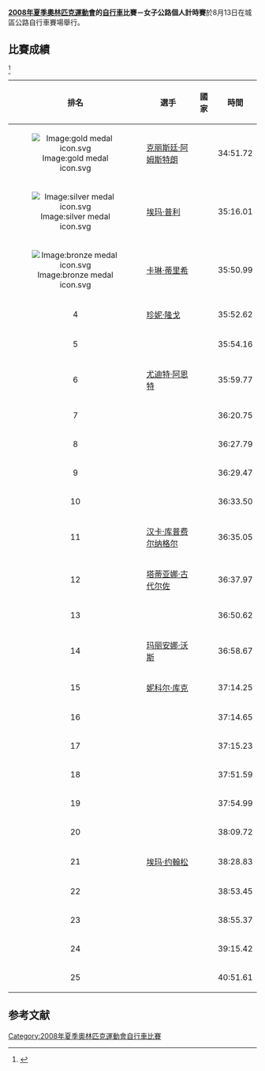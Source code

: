 {{noteTA
|1=zh-hans:自行车;zh-hk:單車;zh-tw:自行車;
}}
{{2008年夏季奧林匹克運動會自行車比賽}}

'''[[2008年夏季奧林匹克運動會|2008年夏季奧林匹克運動會]]的[[自行車|自行車]]比賽－女子公路個人計時賽'''於8月13日在城區公路自行車賽場舉行。

== 比賽成績 ==
<ref>{{cite web |url=http://results.beijing2008.cn/WRM/ENG/INF/CR/C73T/CRW011101.shtml#CRW011101 |title=Archived copy |accessdate=2008-08-13 |url-status=dead |archiveurl=https://web.archive.org/web/20080816035953/http://results.beijing2008.cn/WRM/ENG/INF/CR/C73T/CRW011101.shtml#CRW011101 |archivedate=2008-08-16 }}</ref>
{| class="wikitable sortable" style="font-size:95%" style="width:35em;"
|-
!排名 !!選手 !!國家!!時間
|-
|align=center|[[Image:gold_medal_icon.svg|Image:gold medal icon.svg]]
| [[克丽斯廷·阿姆斯特朗|克丽斯廷·阿姆斯特朗]] || {{flagIOC|USA|2008年夏季}}
|34:51.72
|-
|align=center|[[Image:silver_medal_icon.svg|Image:silver medal icon.svg]]
| [[埃玛·普利|埃玛·普利]] || {{flagIOC|GBR|2008年夏季}}
|35:16.01
|-
|align=center|[[Image:bronze_medal_icon.svg|Image:bronze medal icon.svg]]
| [[卡琳·蒂里希|卡琳·蒂里希]] || {{flagIOC|SUI|2008年夏季}}
|35:50.99
|-
|align=center|4
| [[珍妮·隆戈|珍妮·隆戈]] || {{flagIOC|FRA|2008年夏季}}
|35:52.62
|-
|align=center|5
| {{link-en|Christine Thorburn}} || {{flagIOC|USA|2008年夏季}}
|35:54.16
|-
|align=center|6
| [[尤迪特·阿恩特|尤迪特·阿恩特]] || {{flagIOC|GER|2008年夏季}}
|35:59.77
|-
|align=center|7
| {{link-en|Christiane Soeder}} || {{flagIOC|AUT|2008年夏季}}
|36:20.75
|-
|align=center|8
| {{link-en|Priska Doppmann}} || {{flagIOC|SUI|2008年夏季}}
|36:27.79
|-
|align=center|9
| {{link-en|Zulfiya Zabirova}} || {{flagIOC|KAZ|2008年夏季}}
|36:29.47
|-
|align=center|10
| {{link-en|Susanne Ljungskog}} || {{flagIOC|SWE|2008年夏季}}
|36:33.50
|-
|align=center|11
| [[汉卡·库普费尔纳格尔|汉卡·库普费尔纳格尔]] || {{flagIOC|GER|2008年夏季}}
|36:35.05
|-
|align=center|12
| [[塔蒂亚娜·古代尔佐|塔蒂亚娜·古代尔佐]] || {{flagIOC|ITA|2008年夏季}}
|36:37.97
|-
|align=center|13
| {{link-en|Linda Villumsen}} || {{flagIOC|DEN|2008年夏季}}
|36:50.62
|-
|align=center|14
| [[玛丽安娜·沃斯|玛丽安娜·沃斯]] || {{flagIOC|NED|2008年夏季}}
|36:58.67
|-
|align=center|15
| [[妮科尔·库克|妮科尔·库克]] || {{flagIOC|GBR|2008年夏季}}
|37:14.25
|-
|align=center|16
| {{link-en|Natalia Boyarskaya}} || {{flagIOC|RUS|2008年夏季}}
|37:14.65
|-
|align=center|17
| {{link-en|Gao Min (cyclist)}} || {{flagIOC|CHN|2008年夏季}}
|37:15.23
|-
|align=center|18
| {{link-en|Mirjam Melchers-van Poppel}} || {{flagIOC|NED|2008年夏季}}
|37:51.59
|-
|align=center|19
| {{link-en|Marta Vilajosana}} || {{flagIOC|ESP|2008年夏季}}
|37:54.99
|-
|align=center|20
| {{link-en|Maryline Salvetat}} || {{flagIOC|FRA|2008年夏季}}
|38:09.72
|-
|align=center|21
| [[埃玛·约翰松|埃玛·约翰松]] || {{flagIOC|SWE|2008年夏季}}
|38:28.83
|-
|align=center|22
| {{link-en|Oenone Wood}} || {{flagIOC|AUS|2008年夏季}}
|38:53.45
|-
|align=center|23
| {{link-en|Edita Pučinskaitė}} || {{flagIOC|LTU|2008年夏季}}
|38:55.37
|-
|align=center|24
| {{link-en|Alexandra Wrubleski}} || {{flagIOC|CAN|2008年夏季}}
|39:15.42
|-
|align=center|25
| {{link-en|Meng Lang (cyclist)}} || {{flagIOC|CHN|2008年夏季}}
|40:51.61
|}

==参考文献==
{{reflist}}

[[Category:2008年夏季奧林匹克運動會自行車比賽|Category:2008年夏季奧林匹克運動會自行車比賽]]